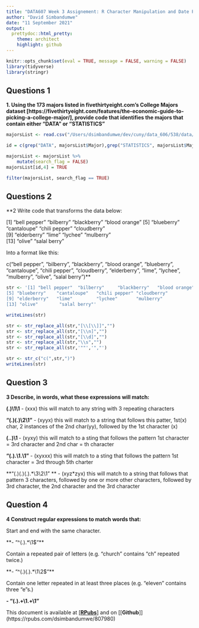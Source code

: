 ```yaml
---
title: "DATA607 Week 3 Assignement: R Character Manipulation and Date Processing "
author: "David Simbandumwe"
date: "11 September 2021"
output:
  prettydoc::html_pretty:
    theme: architect
    highlight: github
---
```



```r
knitr::opts_chunk$set(eval = TRUE, message = FALSE, warning = FALSE)
library(tidyverse)
library(stringr)
```





## Questions 1

**1. Using the 173 majors listed in fivethirtyeight.com’s College Majors dataset [https://fivethirtyeight.com/features/the-economic-guide-to-picking-a-college-major/], provide code that identifies the majors that contain either "DATA" or "STATISTICS"**

  
```r

majorsList <- read.csv("/Users/dsimbandumwe/dev/cuny/data_606/538/data/college-majors/majors-list.csv")

id = c(grep("DATA", majorsList$Major),grep("STATISTICS", majorsList$Major))

majorsList <- majorsList %>%
    mutate(search_flag = FALSE)
majorsList[id,4] = TRUE

filter(majorsList, search_flag == TRUE)

```
  
  
  
## Questions 2

**2 Write code that transforms the data below:

[1] "bell pepper"  "bilberry"     "blackberry"   "blood orange"
[5] "blueberry"    "cantaloupe"   "chili pepper" "cloudberry"  
[9] "elderberry"   "lime"         "lychee"       "mulberry"    
[13] "olive"        "salal berry"


Into a format like this:

c("bell pepper", "bilberry", "blackberry", "blood orange", "blueberry", "cantaloupe", "chili pepper", "cloudberry", "elderberry", "lime", "lychee", "mulberry", "olive", "salal berry")**

  
```r

str <- '[1] "bell pepper"  "bilberry"     "blackberry"   "blood orange"
[5] "blueberry"    "cantaloupe"   "chili pepper" "cloudberry"  
[9] "elderberry"   "lime"         "lychee"       "mulberry"    
[13] "olive"        "salal berry"'

writeLines(str)

str <- str_replace_all(str,"[\\[\\]]","")
str <- str_replace_all(str,"[\\n]","")
str <- str_replace_all(str,"[\\d]","")
str <- str_replace_all(str,"\\s","")
str <- str_replace_all(str,'""','","')

str <- str_c("c(",str,")")
writeLines(str)


```


## Question 3
  
**3 Describe, in words, what these expressions will match:**

**(.)\1\1**                 - (xxx) this will match to any string with 3 repeating characters 

**"(.)(.)\\2\\1"**          - (xyyx) this will match to a string that follows this patter, 1st(x) char, 2 instances of the 2nd char(yy), followed by the 1st character (x)

**(..)\1 **                 - (xyxy) this will match to a sting that follows the pattern 1st character = 3rd character and 2nd char = th character

**"(.).\\1.\\1"**           - (xyxxx) this will match to a sting that follows the pattern 1st character = 3rd through 5th charter

**"(.)(.)(.).*\\3\\2\\1" **     - (xyz\*zyx) this will match to a string that follows that pattern 3 characters, followed by one or more other characters, followed by 3rd character, the 2nd character and the 3rd character

 
## Question 4
**4 Construct regular expressions to match words that:**

Start and end with the same character. 

**- "^(.).*\\1$"**

Contain a repeated pair of letters (e.g. "church" contains "ch" repeated twice.)

**- "^(.)(.).*\\1\\2$"**

Contain one letter repeated in at least three places (e.g. "eleven" contains three "e"s.)
 
**- "(.).+\\1.+\\1"** 
  
  
This document is available at [[**RPubs**]](https://rpubs.com/dsimbandumwe/807980)
and on [[**Github**]] (https://rpubs.com/dsimbandumwe/807980)
